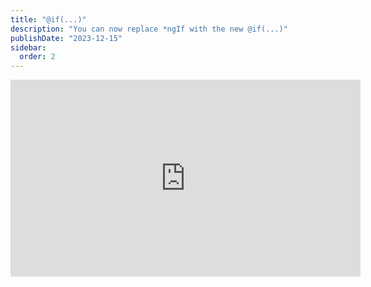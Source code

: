 ```yaml
---
title: "@if(...)"
description: "You can now replace *ngIf with the new @if(...)"
publishDate: "2023-12-15"
sidebar:
  order: 2
---
```



<div class="not-content flex">
	<iframe
		className="mx-auto mb-10"
		width="560"
		height="315"
		src="https://www.youtube.com/embed/qvwGt_v7a80?si=ckUwhXxlzagKFqHc"
		title="YouTube video player"
		frameBorder="0"
		allow="accelerometer; autoplay; clipboard-write; encrypted-media; gyroscope; picture-in-picture; web-share"
		allowFullScreen
	/>
</div>

The new `@if` which we can use to replace `*ngIf` is available from **Angular 17**.
The new syntax is much cleaner and easier to read and write, and more powerful.  
Let's go over the changes:

## `*ngIf` -> `@if`

The old way of creating an if statement in your angular templates was by using the `*ngIf` directive.  
The new way is by using the `@if` syntax.  
let's see an example:

<div className="mt-5 not-content">
<Sandpack 
	client:load
	customSetup={{ 
		dependencies: { 			
			"@angular/core": "^17.0.0",
			"@angular/platform-browser": "^17.0.0",
			"@angular/platform-browser-dynamic": "^17.0.0",
			"@angular/common": "^17.0.0",
			"@angular/compiler": "^17.0.0"			
		}
	}}
	
	files={{
		"src/app/old-if.component.ts": {
			readOnly: true,
			code: `import { Component, ChangeDetectionStrategy } from '@angular/core';
@Component({
	changeDetection: ChangeDetectionStrategy.OnPush,
	selector: 'old-if',
	standalone: true,
	imports: [CommonModule],
	template: \`
		<h1>Old way - *ngIf</h1>
		<h3>Simple</h3>
		<div *ngIf="num === 1">
			<span>num is 1</span>
		</div>
		<h3>with else</h3>
		<div *ngIf="num === 2; else elseBlock">
			<span>num is 1</span>
		</div>
		<ng-template #elseBlock>
			<span>num is not 1</span>
		</ng-template>		
	\`,
})
export class OldIfComponent {
	num = 1;
}
`
		},
		"src/app/new-if.component.ts": {
			readOnly: true,
			code: `import { Component, ChangeDetectionStrategy } from '@angular/core';
@Component({
	changeDetection: ChangeDetectionStrategy.OnPush,
	selector: 'new-if',
	standalone: true,
	imports: [CommonModule],
	template: \`
		<h1>new way - &#64;ngIf</h1>
		<h3>Simple</h3>
		
		@if(num === 1) {
			<span>num is 1</span>
		}
		
		<h3>with else</h3>
		
		@if(num === 2) {
			<span>num is 1</span>
		}
		@else {
			<span>num is not 2</span>
		}
		
		<h3>with else if</h3>
		@if(num === 2) {
			<span>num is 1</span>
		}
		@else if(num === 3) {
			<span>num is not 2</span>
		}
		@else {
			<span>num is not 2 or 3</span>
		}
		
		<h3>Grabbing the $implicit</h3>
		@if(num; as num1) {
			<span>num is {{num1}}</span>
		}
		
	\`,
})
export class NewIfComponent {
	num = 1;
}
`
		},
		"src/app/app.component.ts": {
			hidden: true,
			readOnly: true,
			code: `import { Component, ChangeDetectionStrategy } from '@angular/core';
@Component({
  changeDetection: ChangeDetectionStrategy.OnPush,
  selector: 'app-root',
  standalone: true,
  imports: [OldIfComponent, NewIfComponent],
  template: \`
    <h1>*ngIf -> &#64;if</h1>
		<old-if></old-if>
		<new-if></new-if>
  \`,
})
export class AppComponent {	
}`
		},		
		"src/main.ts": {
			hidden: true,
			readOnly: true,
			code: `import '@angular/compiler';

bootstrapApplication(AppComponent)
  .catch((err) => console.error(err));
`
		}	
	}}
	
	template="angular" 
/>
</div>

Few things to note here:

- The `@if` syntax is much cleaner and readable.
- The `else` case is much easier to write in the new syntax.
- You can use `@else if` which you can't in the old syntax.

## Playground

You can practice the new `@if` syntax in the playground below:

<div className="mt-5 not-content">
<Sandpack 
	client:load
	customSetup={{ 
		dependencies: { 			
			"@angular/core": "^17.0.0",
			"@angular/platform-browser": "^17.0.0",
			"@angular/platform-browser-dynamic": "^17.0.0",
			"@angular/common": "^17.0.0",
			"@angular/compiler": "^17.0.0"			
		}
	}}
	
	files={{		
		"src/app/app.component.ts": {						
			code: `import { Component, ChangeDetectionStrategy } from '@angular/core';

@Component({
  changeDetection: ChangeDetectionStrategy.OnPush,
  selector: 'app-root',
  standalone: true,
  imports: [CommonModule],
  template: \`
    <h1>Practice &#64;if</h1>		
  \`,
})
export class AppComponent {	
}`
		},		
		"src/main.ts": {
			hidden: true,
			readOnly: true,
			code: `import '@angular/compiler';

bootstrapApplication(AppComponent)
  .catch((err) => console.error(err));
`
		}	
	}}
	
	template="angular" 
/>
</div>